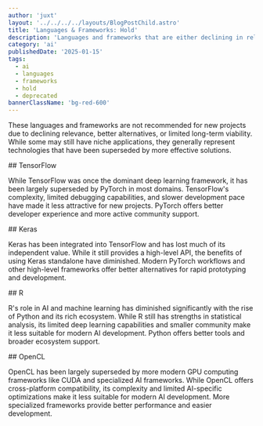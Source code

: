 ```yaml
---
author: 'juxt'
layout: '../../../../layouts/BlogPostChild.astro'
title: 'Languages & Frameworks: Hold'
description: 'Languages and frameworks that are either declining in relevance or have better alternatives available'
category: 'ai'
publishedDate: '2025-01-15'
tags:
  - ai
  - languages
  - frameworks
  - hold
  - deprecated
bannerClassName: 'bg-red-600'
---
```


These languages and frameworks are not recommended for new projects due to declining relevance, better alternatives, or limited long-term viability. While some may still have niche applications, they generally represent technologies that have been superseded by more effective solutions.

<div data-radar='true' data-meta='{"label":"TensorFlow"}' />
## TensorFlow

While TensorFlow was once the dominant deep learning framework, it has been largely superseded by PyTorch in most domains. TensorFlow's complexity, limited debugging capabilities, and slower development pace have made it less attractive for new projects. PyTorch offers better developer experience and more active community support.

<div data-radar='true' data-meta='{"label":"Keras"}' />
## Keras

Keras has been integrated into TensorFlow and has lost much of its independent value. While it still provides a high-level API, the benefits of using Keras standalone have diminished. Modern PyTorch workflows and other high-level frameworks offer better alternatives for rapid prototyping and development.

<div data-radar='true' data-meta='{"label":"R"}' />
## R

R's role in AI and machine learning has diminished significantly with the rise of Python and its rich ecosystem. While R still has strengths in statistical analysis, its limited deep learning capabilities and smaller community make it less suitable for modern AI development. Python offers better tools and broader ecosystem support.

<div data-radar='true' data-meta='{"label":"OpenCL"}' />
## OpenCL

OpenCL has been largely superseded by more modern GPU computing frameworks like CUDA and specialized AI frameworks. While OpenCL offers cross-platform compatibility, its complexity and limited AI-specific optimizations make it less suitable for modern AI development. More specialized frameworks provide better performance and easier development.
